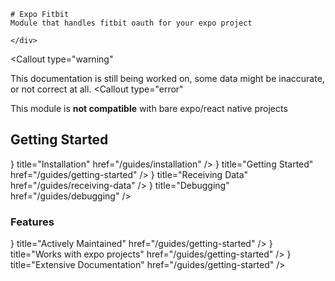 
<div className="flexRow">
    <BrandIcon className="flexRowImage" size={100}/>
    <div>

    # Expo Fitbit
    Module that handles fitbit oauth for your expo project

    </div>
</div>

<Callout
  type="warning"
>
  This documentation is still being worked on, some data might be inaccurate, or not correct at all.
</Callout>
<Callout
  type="error"
>
  This module is **not compatible** with bare expo/react native projects
</Callout>

## Getting Started
<Cards>
    <Card
    icon={<Icon name="download" />}
    title="Installation"
    href="/guides/installation"
  />
      <Card
    icon={<Icon name="flag" />}
    title="Getting Started"
    href="/guides/getting-started"
  />
    <Card
    icon={<Icon name="sensors" />}
    title="Receiving Data"
    href="/guides/receiving-data"
  />
  <Card
    icon={<Icon name="pest_control" />}
    title="Debugging"
    href="/guides/debugging"
  />
</Cards>

### Features
<Cards>
<Card
    icon={<Icon name="construction" />}
    title="Actively Maintained"
    href="/guides/getting-started"
  />
  <Card
    icon={<Icon name="precision_manufacturing" />}
    title="Works with expo projects"
    href="/guides/getting-started"
  />
  <Card
    icon={<Icon name="school" />}
    title="Extensive Documentation"
    href="/guides/getting-started"
  />
</Cards>
